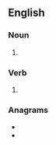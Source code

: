 {{also|Sirs|sīrs}}

==English==

===Noun===
{{head|en|noun plural form}}

# {{plural of|sir|lang=en}}

===Verb===
{{head|en|verb form}}

# {{en-third-person singular of|sir}}

===Anagrams===
* {{l|en|RSSI}}
* {{l|en|SSRI}}